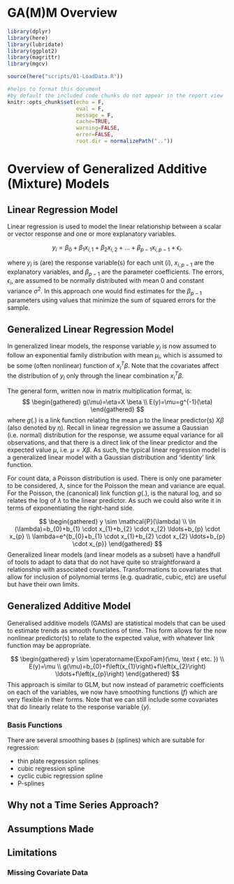 # GA(M)M Overview

```r
library(dplyr)
library(here)
library(lubridate)
library(ggplot2)
library(magrittr)
library(mgcv)

source(here("scripts/01-LoadData.R"))

#helps to format this document 
#by default the included code chunks do not appear in the report view
knitr::opts_chunk$set(echo = F, 
                      eval = F,
                      message = F, 
                      cache=TRUE, 
                      warning=FALSE, 
                      error=FALSE, 
                      root.dir = normalizePath(".."))

```

# Overview of Generalized Additive (Mixture) Models

## Linear Regression Model

Linear regression is used to model the linear relationship between a scalar or vector response and one or more explanatory variables. 

$$ 
 y_{i}=\beta_{0}+\beta_{1}x_{i,1}+\beta_{2}x_{i,2}+\ldots+\beta_{p-1}x_{i,p-1}+\epsilon_{i}. 
$$

where $y_i$ is (are) the response variable(s) for each unit ($i$), $x_{i, p-1}$ are the explanatory variables, and $\beta_{p-1}$ are the parameter coefficients. The errors, $\epsilon_i$, are assumed to be normally distributed with mean 0 and constant variance $\sigma^2$. In this approach one would find estimates for the $\beta_{p-1}$ parameters using values that minimize the sum of squared errors for the sample.

## Generalized Linear Regression Model

In generalized linear models, the response variable $y_i$ is now assumed to follow an exponential family distribution with mean $\mu_i$, which is assumed to be some (often nonlinear) function of $x_i^T\beta$. Note that the covariates affect the distribution of 
$y_i$ only through the linear combination $x_i^T\beta$.

The general form, written now in matrix multiplication format, is:
$$
\begin{gathered}
g(\mu)=\eta=X \beta \\
E(y)=\mu=g^{-1}(\eta)
\end{gathered}
$$
where $g(.)$ is a link function relating the mean $\mu$ to the linear predictor(s) $X \beta$ (also denoted by $\eta$). Recall in linear regression we assume a Gaussian (i.e. normal) distribution for the response, we assume equal variance for all observations, and that there is a direct link of the linear predictor and the expected value $\mu$, i.e. $\mu = X\beta$. As such, the typical linear regression model is a generalized linear model with a Gaussian distribution and ‘identity’ link function.

For count data, a Poisson distribution is used. There is only one parameter to be considered, $\lambda$, since for the Poisson the mean and variance are equal. For the Poisson, the (canonical) link function $g(.)$, is the natural log, and so relates the log of $\lambda$ to the linear predictor. As such we could also write it in terms of exponentiating the right-hand side.

$$
\begin{gathered}
y \sim \mathcal{P}(\lambda) \\
\ln (\lambda)=b_{0}+b_{1} \cdot x_{1}+b_{2} \cdot x_{2} \ldots+b_{p} \cdot x_{p} \\
\lambda=e^{b_{0}+b_{1} \cdot x_{1}+b_{2} \cdot x_{2} \ldots+b_{p} \cdot x_{p}}
\end{gathered}
$$
Generalized linear models (and linear models as a subset) have a handfull of tools to adapt to data that do not have quite so straightforward a relationship with associated covariates. Transformations to covariates that allow for inclusion of polynomial terms (e.g. quadratic, cubic, etc) are useful but have their own limits. 

## Generalized Additive Model

Generalised additive models (GAMs) are statistical models that can be used to estimate trends as smooth functions of time. This form allows for the now nonlinear predictor(s) to relate to the expected value, with whatever link function may be appropriate.

$$
\begin{gathered}
y \sim \operatorname{ExpoFam}(\mu, \text { etc. }) \\
E(y)=\mu \\
g(\mu)=b_{0}+f\left(x_{1}\right)+f\left(x_{2}\right) \ldots+f\left(x_{p}\right)
\end{gathered}
$$
This approach is similar to GLM, but now instead of parametric coefficients on each of the variables, we now have smoothing functions ($f$) which are very flexible in their forms. Note that we can still include some covariates that do linearly relate to the response variable ($y$). 

### Basis Functions

There are several smoothing bases $b$ (splines) which are suitable for regression:

* thin plate regression splines
* cubic regression spline
* cyclic cubic regression spline
* P-splines


## Why not a Time Series Approach?

## Assumptions Made

## Limitations

### Missing Covariate Data
